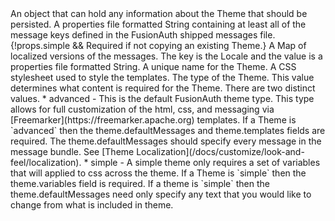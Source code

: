 
<APIField name="theme.data" type="Object" optional>
  An object that can hold any information about the Theme that should be persisted.
</APIField>
<APIField name="theme.defaultMessages" type="String" optional>
  A properties file formatted String containing at least all of the message keys defined in the FusionAuth shipped messages file. {!props.simple && <span>Required if not copying an existing Theme.</span>}
</APIField>
<APIField name="theme.localizedMessages" type="Map<Locale,String>" optional>
  A Map of localized versions of the messages. The key is the Locale and the value is a properties file formatted String.
</APIField>
<APIField name="theme.name" type="String" required>
  A unique name for the Theme.
</APIField>
<APIField name="theme.stylesheet" type="String" optional renderif={!props.simple}>
  A CSS stylesheet used to style the templates.
</APIField>
<APIField name="theme.type" type="String" optional defaults="advanced" since="1.51.0">
  The type of the Theme. This value determines what content is required for the Theme. There are two distinct values.
  * <InlineFieldValue>advanced</InlineFieldValue> - This is the default FusionAuth theme type. This type allows for full customization of the html, css, and messaging via [Freemarker](https://freemarker.apache.org) templates. If a Theme is `advanced` then the <InlineField>theme.defaultMessages</InlineField> and <InlineField>theme.templates</InlineField> fields are required. The <InlineField>theme.defaultMessages</InlineField> should specify every message in the message bundle. See [Theme Localization](/docs/customize/look-and-feel/localization).
  * <InlineFieldValue>simple</InlineFieldValue> - A simple theme only requires a set of variables that will applied to css across the theme. If a Theme is `simple` then the <InlineField>theme.variables</InlineField> field is required. If a theme is `simple` then the <InlineField>theme.defaultMessages</InlineField> need only specify any text that you would like to change from what is included in theme.
</APIField>


